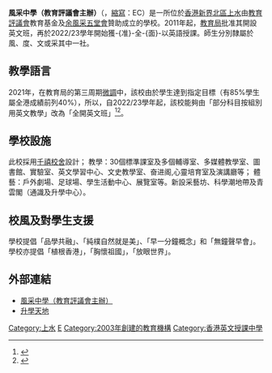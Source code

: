 {{Infobox_School
| name = 風采中學（教育評議會主辦）
| other_name = Elegantia College (Sponsored By Education Convergence)
| logo = 
| image = [[File:Eleganita_College.jpg|280px]]
| motto = 風度文采 品學共融
| established = 2002年
| group = 第一組別
| type = [[資助中學|資助中學]]
| language = [[香港英文授課中學|英文]]為主
| religion = 無
| district = [[北區_(香港)|北區 (香港)]]
| founder = 曹啟樂|president
| principal = 陳玉燕
| vice_principal = 彭幼婷
| house = 風、度、文、采
| su = EC Echo
|
| faculty = 73人
| staff = 
| students = 約800人
| area = 約9000[[平方米|平方米]]
| athletics = [[跳繩|跳繩]]、[[划艇|划艇]]、[[劍擊|劍擊]]、[[高爾夫|高爾夫]]、[[游泳|游泳]]等
| conference = [[跳繩|跳繩]]
| colors = [[藍色(文社)|藍色(文社)]]、[[綠色(采社)|綠色(采社)]]、[[紅色(風社)|紅色(風社)]]、[[黃色(度社)|黃色(度社)]]
| magazine = 
| free_label = 電話
| free_text = (+852) 2468 3680
| address = [[新界|新界]][[上水|上水]]清城路8號
| website = http://www.elegantia.edu.hk

}}

'''風采中學（教育評議會主辦）'''（{{lang-en|Elegantia College}}，[[縮寫|縮寫]]：EC）是一所位於[[香港|香港]][[新界|新界]][[北區_(香港)|北區]][[上水|上水]]由[[教育評議會|教育評議會]]教育基金及[[余風采堂五堂會|余風采五堂會]]贊助成立的學校。2011年起，[[教育局_(香港)|教育局]]批准其開設英文班，再於2022/23學年開始獲-{准}-全-{面}-以英語授課。師生分別隸屬於風、度、文或采其中一社。

==教學語言== 
2021年，在教育局的第三周期[[微調中學教學語言|微調]]中，該校由於學生達到指定目標（有85%學生屬全港成績前列40%），所以，自2022/23學年起，該校能夠由「部分科目按組別用英文教學」改為「全開英文班」<ref>{{cite news |title=中一自行分配學位｜7校未能維持全開英文班　循道中學新學年落車 |date=2022-01-03 |work=香港01 |url=https://www.hk01.com/sns/article/719565 }}</ref><ref>{{cite news |title=【教育要聞】中一自行收生申請展開 「落車」中學增至七所 |date=2022-01-03 |work=星島日報 |url=https://std.stheadline.com/daily/article/2431863/%E6%97%A5%E5%A0%B1-%E6%95%99%E8%82%B2-%E6%95%99%E8%82%B2%E8%A6%81%E8%81%9E-%E4%B8%AD%E4%B8%80%E8%87%AA%E8%A1%8C%E6%94%B6%E7%94%9F%E7%94%B3%E8%AB%8B%E5%B1%95%E9%96%8B-%E8%90%BD%E8%BB%8A-%E4%B8%AD%E5%AD%B8%E5%A2%9E%E8%87%B3%E4%B8%83%E6%89%80 }}</ref>。

==學校設施 ==
此校採用[[千禧校舍|千禧校舍]]設計； 教學：30個標準課室及多個輔導室、多媒體教學室、圖書館、實驗室、英文學習中心、文史教學室、奋进阁,心靈培育室及演講廳等； 體藝：戶外劇場、足球場、學生活動中心、展覽室等。新設采藝坊、科學潮地帶及青雲閣（通識及升學中心）。

==校風及對學生支援==
學校提倡「品學共融」、「純樸自然就是美」、「早一分鐘概念」和「無鐘聲早會」。學校亦提倡「植根香港」，「胸懷祖國」，「放眼世界」。

== 外部連結 ==
*[http://www.elegantia.edu.hk/ 風采中學（教育評議會主辦）]
*[https://web.archive.org/web/20140703113941/http://www.schooland.hk/ss/elegantia 升學天地]
[[Category:上水|Category:上水]]
[[Category:北區中學_(香港)|E]]
[[Category:2003年創建的教育機構|Category:2003年創建的教育機構]]
[[Category:香港英文授課中學|Category:香港英文授課中學]]